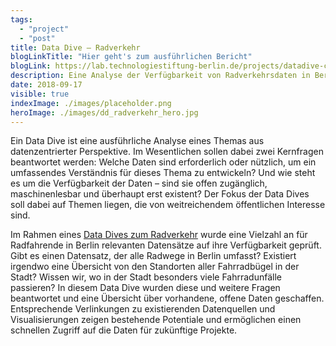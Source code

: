 ```yaml
---
tags:
  - "project"
  - "post"
title: Data Dive – Radverkehr
blogLinkTitle: "Hier geht's zum ausführlichen Bericht"
blogLink: https://lab.technologiestiftung-berlin.de/projects/datadive-cycling/de/
description: Eine Analyse der Verfügbarkeit von Radverkehrsdaten in Berlin
date: 2018-09-17
visible: true
indexImage: ./images/placeholder.png
heroImage: ./images/dd_radverkehr_hero.jpg
---
```


Ein Data Dive ist eine ausführliche Analyse eines Themas aus datenzentrierter Perspektive. Im Wesentlichen sollen dabei zwei Kernfragen beantwortet werden: Welche Daten sind erforderlich oder nützlich, um ein umfassendes Verständnis für dieses Thema zu entwickeln? Und wie steht es um die Verfügbarkeit der Daten – sind sie offen zugänglich, maschinenlesbar und überhaupt erst existent? Der Fokus der Data Dives soll dabei auf Themen liegen, die von weitreichendem öffentlichen Interesse sind.

Im Rahmen eines [Data Dives zum Radverkehr](https://lab.technologiestiftung-berlin.de/projects/datadive-cycling/de/) wurde eine Vielzahl an für Radfahrende in Berlin relevanten Datensätze auf ihre Verfügbarkeit geprüft. Gibt es einen Datensatz, der alle Radwege in Berlin umfasst? Existiert irgendwo eine Übersicht von den Standorten aller Fahrradbügel in der Stadt? Wissen wir, wo in der Stadt besonders viele Fahrradunfälle passieren? In diesem Data Dive wurden diese und weitere Fragen beantwortet und eine Übersicht über vorhandene, offene Daten geschaffen. Entsprechende Verlinkungen zu existierenden Datenquellen und Visualisierungen zeigen bestehende Potentiale und ermöglichen einen schnellen Zugriff auf die Daten für zukünftige Projekte.



<ImageSection
  src={image}
  caption="Ein Auschnitt aus dem Data Dive"
/>
